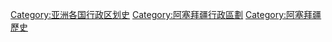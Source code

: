 [[Category:亚洲各国行政区划史|Category:亚洲各国行政区划史]]
[[Category:阿塞拜疆行政區劃|Category:阿塞拜疆行政區劃]]
[[Category:阿塞拜疆歷史|Category:阿塞拜疆歷史]]